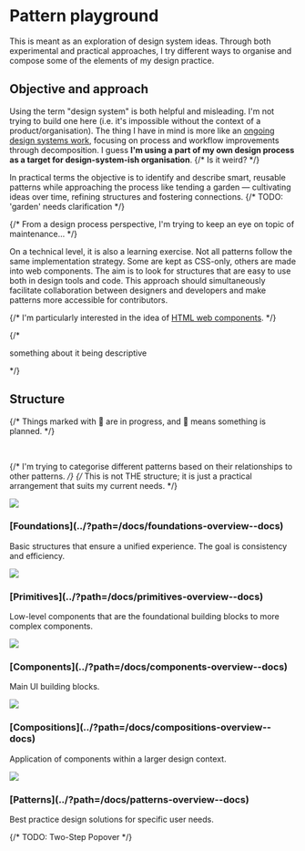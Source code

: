 
<Meta title="Introduction" />

<h1>Pattern playground</h1>
<p class="lead">This is meant as an exploration of design system ideas. Through both experimental and practical approaches, I try different ways to organise and compose some of the elements of my design practice.</p>

<h2>Objective and approach</h2>

Using the term "design system" is both helpful and misleading. I'm not trying to build one here (i.e. it's impossible without the context of a product/organisation).
The thing I have in mind is more like an [ongoing design systems work](https://24ways.org/2019/there-is-no-design-system/), focusing on process and workflow improvements through decomposition. I guess **I'm using a part of my own design process as a target for design-system-ish organisation**.
{/* Is it weird? */}

In practical terms the objective is to identify and describe smart, reusable patterns while approaching the process like tending a garden &mdash; cultivating ideas over time, refining structures and fostering connections.
{/* TODO: 'garden' needs clarification */}

{/* From a design process perspective, I'm trying to keep an eye on topic of maintenance... */}

On a technical level, it is also a learning exercise. Not all patterns follow the same implementation strategy. Some are kept as CSS-only, others are made into web components.
The aim is to look for structures that are easy to use both in design tools and code. This approach should simultaneously facilitate collaboration between designers and developers and make patterns more accessible for contributors.

{/* I'm particularly interested in the idea of [HTML web components](https://adactio.com/journal/20618). */}

{/* <p>something about it being descriptive</p> */}

<h2>Structure</h2>

{/* Things marked with 🚧 are in progress, and 📅 means something is planned. */}

<br />

{/* I'm trying to categorise different patterns based on their relationships to other patterns. */}
{/* This is not THE structure; it is just a practical arrangement that suits my current needs. */}

<section class="layout-grid" style={{'--layout-grid-gap': '2vmax 4vmax', '--layout-grid-min': '24ch'}}>

  <article>
    <img src="./foundations.png" style={{border: '1px solid oklch(0% 0 0 / 60%)'}} />
    <h3 style={{marginBlock: '1rem'}}>[Foundations](../?path=/docs/foundations-overview--docs)</h3>
    <p>Basic structures that ensure a unified experience. The goal is consistency and efficiency.</p>
  </article>

  <article>
    <img src="./primitives.png"  style={{border: '1px solid oklch(0% 0 0 / 60%)'}} />
    <h3 style={{marginBlock: '1rem'}}>[Primitives](../?path=/docs/primitives-overview--docs)</h3>
    <p>Low-level components that are the foundational building blocks to more complex components.</p>
  </article>

  <article>
    <img src="./components.png" style={{border: '1px solid oklch(0% 0 0 / 60%)'}} />
    <h3 style={{marginBlock: '1rem'}}>[Components](../?path=/docs/components-overview--docs)</h3>
    <p>Main UI building blocks.</p>
  </article>

  <article>
    <img src="./compositions.png" style={{border: '1px solid oklch(0% 0 0 / 60%)'}} />
    <h3 style={{marginBlock: '1rem'}}>[Compositions](../?path=/docs/compositions-overview--docs)</h3>
    <p>Application of components within a larger design context.</p>
  </article>

  <article>
    <img src="./patterns.png" style={{border: '1px solid oklch(0% 0 0 / 60%)'}} />
    <h3 style={{marginBlock: '1rem'}}>[Patterns](../?path=/docs/patterns-overview--docs)</h3>
    <p>Best practice design solutions for specific user needs.</p>
  </article>
  {/* TODO: Two-Step Popover */}

</section>